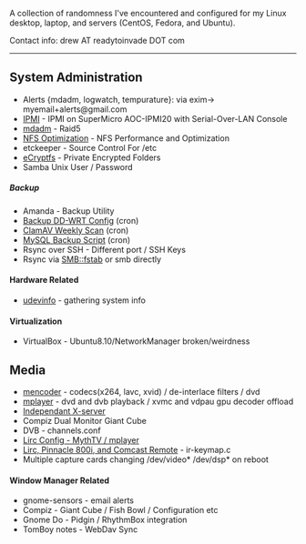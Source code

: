 A collection of randomness I've encountered and configured for my Linux desktop, laptop, and servers (CentOS, Fedora, and Ubuntu).

Contact info: drew AT readytoinvade DOT com
----


==System Administration==
*Alerts {mdadm, logwatch, tempurature}: via exim-> myemail+alerts@gmail.com
*[[IPMI]] - IPMI on SuperMicro AOC-IPMI20 with Serial-Over-LAN Console
*[[mdadm]] - Raid5
*[[NFS Optimization]] - NFS Performance and Optimization
*etckeeper - Source Control For /etc
*[[eCryptfs]] - Private Encrypted Folders
*Samba Unix User / Password
=====Backup=====
*Amanda - Backup Utility
*[[Backup DD-WRT Config]] (cron)
*[[ClamAV Weekly Scan]] (cron)
*[[MySQL Backup Script]] (cron)
*Rsync over SSH - Different port / SSH Keys
*Rsync via SMB::fstab or smb directly
====Hardware Related====
*[[udevinfo]] - gathering system info
====Virtualization====
*VirtualBox - Ubuntu8.10/NetworkManager broken/weirdness


==Media==
*[[mencoder]] - codecs(x264, lavc, xvid) / de-interlace filters / dvd
*[[mplayer]] - dvd and dvb playback / xvmc and vdpau gpu decoder offload
*[[Independant X-server]]
*Compiz Dual Monitor Giant Cube
*DVB - channels.conf
*[[Lirc Config - MythTV / mplayer]]
*[[Lirc, Pinnacle 800i, and Comcast Remote]] - ir-keymap.c
*Multiple capture cards changing /dev/video* /dev/dsp* on reboot
====Window Manager Related====
*gnome-sensors - email alerts
*Compiz - Giant Cube / Fish Bowl / Configuration etc
*Gnome Do - Pidgin / RhythmBox integration
*TomBoy notes - WebDav Sync